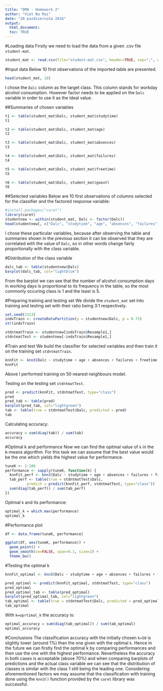 ```yaml
---
title: "DMA - Homework 2"
author: "Viet Ba Mai"
date: "20 pazdziernika 2016"
output: 
  html_document:
  toc: TRUE
---
```


#Loading data
Firstly we need to load the data from a given .csv file `student-mat`.
```r
student_mat <- read.csv(file="student-mat.csv", header=TRUE, sep=";", encoding="UTF-8")

```


#Input data
Below 10 first observations of the imported table are presented.

```r
head(student_mat, 10)
```

I chose the `Dalc` column as the target class. This column stands for workday alcohol consumption.
However factor needs to be applied on the `Dalc` variable in order to use it as the ideal value.


##Summaries of chosen variables
```r
t1 <- table(student_mat$Dalc, student_mat$studytime)
t1

t2 <- table(student_mat$Dalc, student_mat$age)
t2

t3 <- table(student_mat$Dalc, student_mat$absences)
t3

t4 <- table(student_mat$Dalc, student_mat$failures)
t4

t5 <- table(student_mat$Dalc, student_mat$freetime)
t5

t6 <- table(student_mat$Dalc, student_mat$goout)
t6

```


##Selected variables
Below are 10 first observations of columns selected for the classifier and the factored response variable:
```r
#install.packages("caret")
library(caret)
studentnew <- within(student_mat, Dalc <- factor(Dalc))
head(studentnew[, c("Dalc", "studytime", "age", "absences", "failures", "freetime", "goout")], 10)
```

I chose these particular variables, because after observing the table and summaries shown in the previous section it can be observed that they are correlated with the value of `Dalc`, so in other words change fairly proportionally with the class variable.

#Distribution of the class variable
```r
dalc_tab <- table(studentnew$Dalc)
barplot(dalc_tab, col="lightblue")
```

From the barplot we can see that the number of alcohol consumption days in working days is proportional to its frequency in the table, so the most commonly occuring class is 1 and the least is 5.


#Preparing training and testing set
We divide the `student_mat` set into training and testing set with their ratio being 3:1 respectively.
```r
set.seed(1313)
indxTrain <- createDataPartition(y = studentnew$Dalc, p = 0.75)
str(indxTrain)

stdntmatTrain <- studentnew[indxTrain$Resample1,]
stdntmatTest <- studentnew[-indxTrain$Resample1,]
```


#Train and test
We build the classifier for selected variables and then train it on the training set `stdntmatTrain`.
```r
knnFit <- knn3(Dalc ~ studytime + age + absences + failures + freetime + goout, data = stdntmatTrain, k=50, prob=TRUE)
knnFit
```
Above I performed training on 50 nearest neighbours model.


Testing on the testing set `stdntmatTest`.
```r
pred <- predict(knnFit, stdntmatTest, type="class")
pred
pred_tab <- table(pred)
barplot(pred_tab, col="lightgreen")
tab <- table(true = stdntmatTest$Dalc, predicted = pred)
tab
```


Calculating accuracy:
```r
accuracy = sum(diag(tab)) / sum(tab)
accuracy
```


#Optimal k and performance
Now we can find the opitmal value of `k` in the k-means algorithm.
For this task we can assume that the best value would be the one which yields the highest value for performance.
```r
tuneK <- 1:100
performance <- sapply(tuneK, function(k) {
  knnFit_perf <- knn3(Dalc ~ studytime + age + absences + failures + freetime + goout, data = stdntmatTrain, k=k)
  tab_perf <- table(true = stdntmatTest$Dalc,
          predict = predict(knnFit_perf, stdntmatTest, type="class"))
  sum(diag(tab_perf)) / sum(tab_perf)
}) 
```


Optimal `k` and its performance:
```r
optimal_k = which.max(performance)
optimal_k
```


#Performance plot
```r
df <- data.frame(tuneK, performance)

ggplot(df, aes(tuneK, performance)) +
  geom_point() + 
  geom_smooth(se=FALSE, span=0.1, size=2) +
  theme_bw()

```

#Testing the optimal k
```r
knnFit_optimal <- knn3(Dalc ~ studytime + age + absences + failures + freetime + goout, data = stdntmatTrain, k=optimal_k, prob=TRUE)

pred_optimal <- predict(knnFit_optimal, stdntmatTest, type="class")
pred_optimal
pred_optimal_tab <- table(pred_optimal)
barplot(pred_optimal_tab, col="lightgreen")
tab_optimal <- table(true = stdntmatTest$Dalc, predicted = pred_optimal)
tab_optimal
```

With  `k=oprtimal_k` the accuracy is:
```r
optimal_accuracy = sum(diag(tab_optimal)) / sum(tab_optimal)
optimal_accuracy
```

#Conclusions
The classification accuracy with the initially chosen `k=50` is slightly lower (around 1%) than the one given with the optimal `k`. Hence in the future we can firstly find the optimal k by comparing performances and then use the one with the highest performance.
Nevertheless the accuracy in both cases is acceptable (above 70%) and when comparing barplots of predictions and the actual class variable we can see that the distribution of classes is similar with the class 1 still being the leading one.
Considering aforementioned factors we may assume that the classification with training done using the `knn3()` function provided by the `caret` library was successful.
